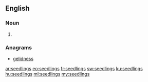 ==English==

===Noun===
{{head|en|plural}}

# {{plural of|seedling|lang=en|nocat=1}}

===Anagrams===
* [[gelidness#English|gelidness]]

[[ar:seedlings]]
[[eo:seedlings]]
[[fr:seedlings]]
[[sw:seedlings]]
[[ku:seedlings]]
[[hu:seedlings]]
[[ml:seedlings]]
[[my:seedlings]]